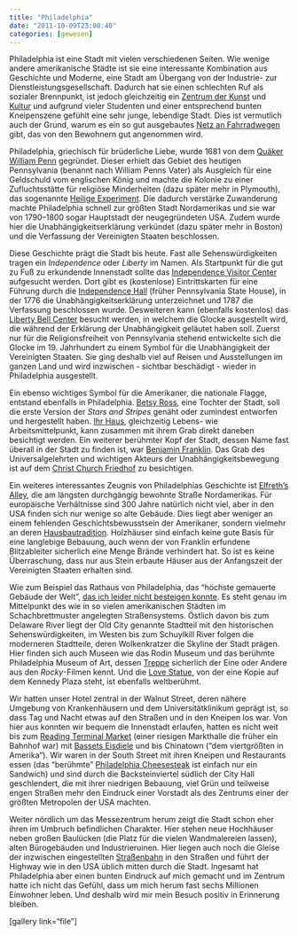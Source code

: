```yaml
---
title: "Philadelphia"
date: "2011-10-09T23:00:40"
categories: [gewesen]
---
```


Philadelphia ist eine Stadt mit vielen verschiedenen Seiten. Wie wenige andere amerikanische Städte ist sie eine interessante Kombination aus Geschichte und Moderne, eine Stadt am Übergang von der Industrie- zur Dienstleistungsgesellschaft. Dadurch hat sie einen schlechten Ruf als sozialer Brennpunkt, ist jedoch gleichzeitig ein [Zentrum der Kunst](http://muralarts.org/) und [Kultur](http://en.wikipedia.org/wiki/Avenue_of_the_Arts,_Philadelphia) und aufgrund vieler Studenten und einer entsprechend bunten Kneipenszene gefühlt eine sehr junge, lebendige Stadt. Dies ist vermutlich auch der Grund, warum es ein so gut ausgebautes [Netz an Fahrradwegen](http://phillymap.com/interactive-map/) gibt, das von den Bewohnern gut angenommen wird.

Philadelphia, griechisch für brüderliche Liebe, wurde 1681 von dem [Quäker](https://de.wikipedia.org/wiki/Quäkertum) [William Penn](http://de.wikipedia.org/wiki/William_Penn) gegründet. Dieser erhielt das Gebiet des heutigen Pennsylvania (benannt nach William Penns Vater) als Ausgleich für eine Geldschuld vom englischen König und machte die Kolonie zu einer Zufluchtsstätte für religiöse Minderheiten (dazu später mehr in Plymouth), das sogenannte [Heilige Experiment](http://www.visitpa.de/index.php/infos/geschichte). Die dadurch verstärke Zuwanderung machte Philadelphia schnell zur größten Stadt Nordamerikas und sie war von 1790–1800 sogar Hauptstadt der neugegründeten USA. Zudem wurde hier die Unabhängigkeitserklärung verkündet (dazu später mehr in Boston) und die Verfassung der Vereinigten Staaten beschlossen.

Diese Geschichte prägt die Stadt bis heute. Fast alle Sehenswürdigkeiten tragen ein *Independence* oder *Liberty* im Namen. Als Startpunkt für die gut zu Fuß zu erkundende Innenstadt sollte das [Independence Visitor Center](http://www.visitphilly.com/history/philadelphia/independence-visitor-center/) aufgesucht werden. Dort gibt es (kostenlose) Eintrittskarten für eine Führung durch die [Independence Hall](http://www.visitphilly.com/history/philadelphia/independence-hall/) (früher Pennsylvania State House), in der 1776 die Unabhängigkeitserklärung unterzeichnet und 1787 die Verfassung beschlossen wurde. Desweiteren kann (ebenfalls kostenlos) das [Liberty Bell Center](http://www.visitphilly.com/history/philadelphia/the-liberty-bell-center/) besucht werden, in welchem die Glocke ausgestellt wird, die während der Erklärung der Unabhängigkeit geläutet haben soll. Zuerst nur für die Religionsfreiheit von Pennsylvania stehend entwickelte sich die Glocke im 19. Jahrhundert zu einem Symbol für die Unabhängigkeit der Vereinigten Staaten. Sie ging deshalb viel auf Reisen und Ausstellungen im ganzen Land und wird inzwischen - sichtbar beschädigt - wieder in Philadelphia ausgestellt.

Ein ebenso wichtiges Symbol für die Amerikaner, die nationale Flagge, entstand ebenfalls in Philadelphia. [Betsy Ross](http://de.wikipedia.org/wiki/Betsy_Ross), eine Tochter der Stadt, soll die erste Version der *Stars and Stripes* genäht oder zumindest entworfen und hergestellt haben. [Ihr Haus](http://www.visitphilly.com/history/philadelphia/the-betsy-ross-house/), gleichzeitig Lebens- wie Arbeitsmittelpunkt, kann zusammen mit ihrem Grab direkt daneben besichtigt werden. Ein weiterer berühmter Kopf der Stadt, dessen Name fast überall in der Stadt zu finden ist, war [Benjamin Franklin](http://de.wikipedia.org/wiki/Benjamin_Franklin). Das Grab des Universalgelehrten und wichtigen Akteurs der Unabhängigkeitsbewegung ist auf dem [Christ Church Friedhof](http://www.visitphilly.com/history/philadelphia/christ-church-burial-ground/) zu besichtigen.

Ein weiteres interessantes Zeugnis von Philadelphias Geschichte ist [Elfreth's Alley](http://www.visitphilly.com/history/philadelphia/elfreths-alley/), die am längsten durchgängig bewohnte Straße Nordamerikas. Für europäische Verhältnisse sind 300 Jahre natürlich nicht viel, aber in den USA finden sich nur wenige so alte Gebäude. Dies liegt aber weniger an einem fehlenden Geschichtsbewusstsein der Amerikaner, sondern vielmehr an deren [Hausbautradition](http://usaerklaert.wordpress.com/2009/01/08/amerikanische-hauser-und-die-liebe-zum-holzmas-two-by-four/). Holzhäuser sind einfach keine gute Basis für eine langlebige Bebauung, auch wenn der von Franklin erfundene Blitzableiter sicherlich eine Menge Brände verhindert hat. So ist es keine Überraschung, dass nur aus Stein erbaute Häuser aus der Anfangszeit der Vereinigten Staaten erhalten sind.

Wie zum Beispiel das Rathaus von Philadelphia, das "höchste gemauerte Gebäude der Welt", [das ich leider nicht besteigen konnte](/blog/2011/09/25/usa-von-oben/). Es steht genau im Mittelpunkt des wie in so vielen amerikanischen Städten im Schachbrettmuster angelegten Straßensystems. Östlich davon bis zum Delaware River liegt der Old City genannte Stadtteil mit den historischen Sehenswürdigkeiten, im Westen bis zum Schuylkill River folgen die moderneren Stadtteile, deren Wolkenkratzer die Skyline der Stadt prägen. Hier finden sich auch Museen wie das Rodin Museum und das berühmte Philadelphia Museum of Art, dessen [Treppe](http://en.wikipedia.org/wiki/Rocky_Steps) sicherlich der Eine oder Andere aus den *Rocky*-Filmen kennt. Und die [Love Statue](http://en.wikipedia.org/wiki/Love_(sculpture)), von der eine Kopie auf dem Kennedy Plaza steht, ist ebenfalls weltberühmt.

Wir hatten unser Hotel zentral in der Walnut Street, deren nähere Umgebung von Krankenhäusern und dem Universitätklinikum geprägt ist, so dass Tag und Nacht etwas auf den Straßen und in den Kneipen los war. Von hier aus konnten wir bequem die Innenstadt erlaufen, hatten es nicht weit bis zum [Reading Terminal Market](http://www.readingterminalmarket.org/) (einer riesigen Markthalle die früher ein Bahnhof war) mit [Bassets Eisdiele](http://www.bassettsicecream.com/) und bis Chinatown ("dem viertgrößten in Amerika"). Wir waren in der South Street mit ihren Kneipen und Restaurants essen (das "berühmte" [Philadelphia Cheesesteak](http://de.wikipedia.org/wiki/Cheesesteak) ist einfach nur ein Sandwich) und sind durch die Backsteinviertel südlich der City Hall geschlendert, die mit ihrer niedrigen Bebauung, viel Grün und teilweise engen Straßen mehr den Eindruck einer Vorstadt als des Zentrums einer der größten Metropolen der USA machten.

Weiter nördlich um das Messezentrum herum zeigt die Stadt schon eher ihren im Umbruch befindlichen Charakter. Hier stehen neue Hochhäuser neben großen Baulücken (die Platz für die vielen Wandmalereien lassen), alten Bürogebäuden und Industrieruinen. Hier liegen auch noch die Gleise der inzwischen eingestellten [Straßenbahn](http://www.phillytrolley.org/) in den Straßen und führt der Highway wie in den USA üblich mitten durch die Stadt. Ingesamt hat Philadelphia aber einen bunten Eindruck auf mich gemacht und im Zentrum hatte ich nicht das Gefühl, dass um mich herum fast sechs Millionen Einwohner leben. Und deshalb wird mir mein Besuch positiv in Erinnerung bleiben.

[gallery link="file"]
